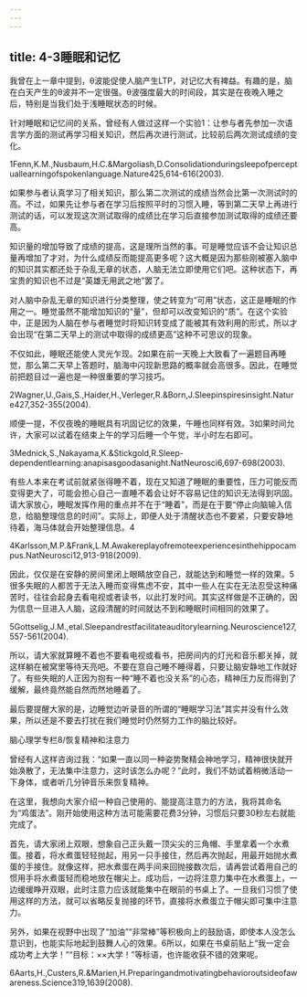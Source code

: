 ```yaml
---
---
---
```

title: 4-3睡眠和记忆
---




我曾在上一章中提到，θ波能促使人脑产生LTP，对记忆大有裨益。有趣的是，脑在白天产生的θ波并不一定很强。θ波强度最大的时间段，其实是在夜晚入睡之后，特别是当我们处于浅睡眠状态的时候。

针对睡眠和记忆间的关系，曾经有人做过这样一个实验1：让参与者先参加一次语言学方面的测试再学习相关知识，然后再次进行测试，比较前后两次测试成绩的变化。

1Fenn,K.M.,Nusbaum,H.C.&Margoliash,D.Consolidationduringsleepofperceptuallearningofspokenlanguage.Nature425,614-616(2003).

如果参与者认真学习了相关知识，那么第二次测试的成绩当然会比第一次测试时的高。不过，如果先让参与者在学习后按照平时的习惯入睡，等到第二天早上再进行测试的话，可以发现这次测试取得的成绩比在学习后直接参加测试取得的成绩还要高。

知识量的增加导致了成绩的提高，这是理所当然的事。可是睡觉应该不会让知识总量再增加了才对，为什么成绩反而能提高更多呢？这大概是因为那些刚被塞入脑中的知识其实都还处于杂乱无章的状态，人脑无法立即使用它们吧。这种状态下，再宝贵的知识也不过是“英雄无用武之地”罢了。

对人脑中杂乱无章的知识进行分类整理，使之转变为“可用”状态，这正是睡眠的作用之一。睡觉虽然不能增加知识的“量”，但却可以改变知识的“质”。在这个实验中，正是因为人脑在参与者睡觉时将知识转变成了能被其有效利用的形式，所以才会出现“在第二天早上的测试中取得的成绩更高”这种不可思议的现象。



不仅如此，睡眠还能使人灵光乍现。2如果在前一天晚上大致看了一遍题目再睡觉，那么第二天早上答题时，脑海中闪现新思路的概率就会高很多。因此，在睡觉前把题目过一遍也是一种很重要的学习技巧。

2Wagner,U.,Gais,S.,Haider,H.,Verleger,R.&Born,J.Sleepinspiresinsight.Nature427,352-355(2004).

顺便一提，不仅夜晚的睡眠具有巩固记忆的效果，午睡也同样有效。3如果时间允许，大家可以试着在结束上午的学习后睡一个午觉，半小时左右即可。

3Mednick,S.,Nakayama,K.&Stickgold,R.Sleep-dependentlearning:anapisasgoodasanight.NatNeurosci6,697-698(2003).

有些人本来在考试前就紧张得睡不着，现在又知道了睡眠的重要性，压力可能反而变得更大了，可能会担心自己一直睡不着会让好不容易记住的知识无法得到巩固。请大家放心，睡眠发挥作用的重点并不在于“睡着”，而是在于要“停止向脑输入信息，给脑整理信息的时间”。实际上，即便人处于清醒状态也不要紧，只要安静地待着，海马体就会开始整理信息。4

4Karlsson,M.P.&Frank,L.M.Awakereplayofremoteexperiencesinthehippocampus.NatNeurosci12,913-918(2009).

因此，仅仅是在安静的房间里闭上眼睛放空自己，就能达到和睡觉一样的效果。5很多失眠的人都苦于无法入睡而变得焦虑不安，其中一些人在实在无法忍受这种痛苦时，往往会起身去看电视或者读书，以此打发时间。其实这样做是不正确的，因为信息一旦进入人脑，这段清醒的时间就达不到和睡眠时间相同的效果了。

5Gottselig,J.M.,etal.Sleepandrestfacilitateauditorylearning.Neuroscience127,557-561(2004).

所以，请大家就算睡不着也不要看电视或看书，把房间内的灯光和音乐都关掉，就这样躺在被窝里等待天亮吧。不要在意自己睡不睡得着，只要让脑安静地工作就好了。有些失眠的人正因为抱有一种“睡不着也没关系”的心态，精神压力反而得到了缓解，最终竟然能自然而然地睡着了。

最后要提醒大家的是，边睡觉边听录音的所谓的“睡眠学习法”其实并没有什么效果，所以还是不要去打扰在我们睡觉时仍然努力工作的脑比较好。





脑心理学专栏8/恢复精神和注意力


曾经有人这样咨询过我：“如果一直以同一种姿势聚精会神地学习，精神很快就开始涣散了，无法集中注意力，这时该怎么办呢？”此时，我们不妨试着稍微活动一下身体，或者听几分钟音乐来恢复精神。

在这里，我想向大家介绍一种自己使用的、能提高注意力的方法，我将其命名为“鸡蛋法”。刚开始使用这种方法可能需要花费3分钟，习惯后只要30秒左右就能完成了。

首先，请大家闭上双眼，想象自己正头戴一顶尖尖的三角帽、手里拿着一个水煮蛋。接着，将水煮蛋轻轻抛起，用另一只手接住，然后再次抛起，用最开始抛水煮蛋的手接住。就像这样，把水煮蛋在两手间来回抛接数次后，请再尝试着用自己的惯用手将水煮蛋轻而稳地放在帽尖上。成功后，一边将注意力集中在水煮蛋上，一边缓缓睁开双眼，此时注意力应该就能集中在眼前的书桌上了。一旦我们习惯了使用这样的方法，就可以省略反复抛接的环节，直接将水煮蛋立于帽尖即可集中注意力。

另外，如果在视野中出现了“加油”“非常棒”等积极向上的鼓励语，即使本人没怎么意识到，也能实际地起到鼓舞人心的效果。6所以，如果在书桌前贴上“我一定会成功考上大学！”“目标：××大学！”等标语，也许能收获不错的效果呢。

6Aarts,H.,Custers,R.&Marien,H.Preparingandmotivatingbehavioroutsideofawareness.Science319,1639(2008).